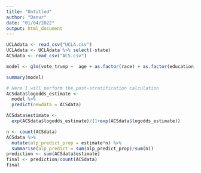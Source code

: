 ```yaml
---
title: "Untitled"
author: "Danur"
date: "01/04/2022"
output: html_document
---
```




```r
UCLAdata <- read_csv("UCLA.csv")
UCLAdata <- UCLAdata %>% select(-state)
ACSdata <- read_csv("ACS.csv")
```


```r
model <- glm(vote_trump ~  age + as.factor(race) + as.factor(education_category) + sex + stateicp, data = UCLAdata, family = "binomial")

summary(model)
```

```r


# Here I will perform the post-stratification calculation
ACSdata$logodds_estimate <-
  model %>%
  predict(newdata = ACSdata)

ACSdata$estimate <-
  exp(ACSdata$logodds_estimate)/(1+exp(ACSdata$logodds_estimate))

n <- count(ACSdata)
ACSdata %>%
  mutate(alp_predict_prop = estimate*n) %>%
  summarise(alp_predict = sum(alp_predict_prop)/sum(n))
prediction <- sum(ACSdata$estimate)
final <- prediction/count(ACSdata)
final
```


